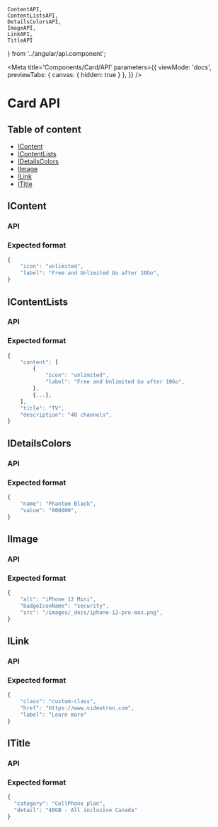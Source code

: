     ContentAPI,
    ContentListsAPI,
    DetailsColorsAPI,
    ImageAPI,
    LinkAPI,
    TitleAPI
} from '../angular/api.component';

<Meta
    title='Components/Card/API'
    parameters={{
        viewMode: 'docs',
        previewTabs: {
            canvas: { hidden: true }
        },
    }}
/>

# Card API

## Table of content

- <a href="#icontent" target="_self">IContent</a>
- <a href="#icontentlists" target="_self">IContentLists</a>
- <a href="#idetailscolors" target="_self">IDetailsColors</a>
- <a href="#iimage" target="_self">IImage</a>
- <a href="#ilink" target="_self">ILink</a>
- <a href="#ititle" target="_self">ITitle</a>

## IContent

<h3 id="icontent-api">API</h3>

<ArgsTable of={ContentAPI} />

<h3 id="icontent-format">Expected format</h3>

```jsx
{
    "icon": "unlimited",
    "label": "Free and Unlimited Go after 10Go",
}
```

## IContentLists

<h3 id="icontentlists-api">API</h3>

<ArgsTable of={ContentListsAPI} />

<h3 id="icontentlists-format">Expected format</h3>

```jsx
{
    "content": [
        {
            "icon": "unlimited",
            "label": "Free and Unlimited Go after 10Go",
        },
        {...},
    ],
    "title": "TV",
    "description": "40 channels",
}
```

## IDetailsColors

<h3 id="idetailscolors-api">API</h3>

<ArgsTable of={DetailsColorsAPI} />

<h3 id="idetailscolors-format">Expected format</h3>

```jsx
{
    "name": "Phantom Black",
    "value": "000000",
}
```

## IImage

<h3 id="iimage-api">API</h3>

<ArgsTable of={ImageAPI} />

<h3 id="iimage-format">Expected format</h3>

```jsx
{
    "alt": "iPhone 12 Mini",
    "badgeIconName": "security",
    "src": "/images/_docs/iphone-12-pro-max.png",
}
```

## ILink

<h3 id="ilink-api">API</h3>

<ArgsTable of={LinkAPI} />

<h3 id="ilink-format">Expected format</h3>

```jsx
{
    "class": "custom-class",
    "href": "https://www.videotron.com",
    "label": "Learn more"
}
```

## ITitle

<h3 id="ititle-api">API</h3>

<ArgsTable of={TitleAPI} />

<h3 id="ititle-format">Expected format</h3>

```jsx
{
  "category": "CellPhone plan",
  "detail": "40GB - All inclusive Canada"
}
```
